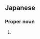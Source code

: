 ==Japanese==
{{ja-kanjitab}}

===Proper noun===
{{ja-pos|あずみ|proper}}

# {{given name|female|lang=ja|sort=あずみ}}